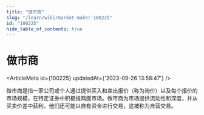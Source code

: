 ```yaml
---
title: "做市商"
slug: "/learn/wiki/market-maker-100225"
id: "100225"
hide_table_of_contents: true
---
```



# 做市商

<ArticleMeta id={100225} updatedAt={'2023-09-26 13:58:47'} />
<div className='border-solid border-b border-t-0 my-4 border-[var(--ifm-color-gray-300)]' />

做市商是指一家公司或个人通过提供买入和卖出报价（称为询价）以及每个报价的市场规模，在特定证券中积极报两面市场。做市商为市场提供流动性和深度，并从买卖价差中获利。他们还可能以自有资金进行交易，这被称为自营交易。
